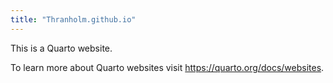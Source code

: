 ```yaml
---
title: "Thranholm.github.io"
---
```


This is a Quarto website.

To learn more about Quarto websites visit <https://quarto.org/docs/websites>.


